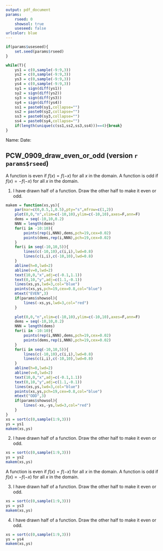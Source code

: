 ```yaml
---
output: pdf_document
params:
    rseed: 0
    showsol: true
    useseed: false
urlcolor: blue
---
```


```r
if(params$useseed){
    set.seed(params$rseed)
}

while(T){
    ys1 = c(0,sample(-9:9,3))
    ys2 = c(0,sample(-9:9,3))
    ys3 = c(0,sample(-9:9,3))
    ys4 = c(0,sample(-9:9,3))
    sy1 = sign(diff(ys1))
    sy2 = sign(diff(ys2))
    sy3 = sign(diff(ys3))
    sy4 = sign(diff(ys4))
    ss1 = paste0(sy1,collapse="")
    ss2 = paste0(sy2,collapse="")
    ss3 = paste0(sy3,collapse="")
    ss4 = paste0(sy4,collapse="")
    if(length(unique(c(ss1,ss2,ss3,ss4)))==4){break}
}

```

Name: \hspace{4in} Date: \hfill \vspace{3pt} \hrule

## PCW_0909_draw_even_or_odd (version `r params$rseed`)

A function is even if $f(x)=f(-x)$ for all $x$ in the domain. A function is odd if $f(x)=-f(-x)$ for all $x$ in the domain.

1. I have drawn half of a function. Draw the other half to make it even or odd.

```r
makem = function(xs,ys){
    par(mar=c(0,0.5,1,0.5),pty="s",mfrow=c(1,2))
    plot(0,0,"n",xlim=c(-10,10),ylim=c(-10,10),axes=F,ann=F)
    dems = seq(-10,10,0.2)
    NNN = length(dems)
    for(i in -10:10){
        points(rep(i,NNN),dems,pch=19,cex=0.02)
        points(dems,rep(i,NNN),pch=19,cex=0.02)
    }
    for(i in seq(-10,10,5)){
        lines(c(-10,10),c(i,i),lwd=0.8)
        lines(c(i,i),c(-10,10),lwd=0.8)
    }
    abline(h=0,lwd=2)
    abline(v=0,lwd=2)
    text(10,0,"x",adj=c(-0.1,1.1))
    text(0,10,"y",adj=c(1.1,-0.1))
    lines(xs,ys,lwd=3,col="blue")
    points(xs,ys,pch=19,cex=0.8,col="blue")
    mtext("EVEN",3)
    if(params$showsol){
        lines(-xs,ys,lwd=3,col="red")
    }
    
    plot(0,0,"n",xlim=c(-10,10),ylim=c(-10,10),axes=F,ann=F)
    dems = seq(-10,10,0.2)
    NNN = length(dems)
    for(i in -10:10){
        points(rep(i,NNN),dems,pch=19,cex=0.02)
        points(dems,rep(i,NNN),pch=19,cex=0.02)
    }
    for(i in seq(-10,10,5)){
        lines(c(-10,10),c(i,i),lwd=0.8)
        lines(c(i,i),c(-10,10),lwd=0.8)
    }
    abline(h=0,lwd=2)
    abline(v=0,lwd=2)
    text(10,0,"x",adj=c(-0.1,1.1))
    text(0,10,"y",adj=c(1.1,-0.1))
    lines(xs,ys,lwd=3,col="blue")
    points(xs,ys,pch=19,cex=0.8,col="blue")
    mtext("ODD",3)
    if(params$showsol){
        lines(-xs,-ys,lwd=3,col="red")
    }
}
xs = sort(c(0,sample(1:9,3)))
ys = ys1
makem(xs,ys)
```

\vfill

2. I have drawn half of a function. Draw the other half to make it even or odd.


```r
xs = sort(c(0,sample(1:9,3)))
ys = ys2
makem(xs,ys)
```

\vfill

\newpage

A function is even if $f(x)=f(-x)$ for all $x$ in the domain. A function is odd if $f(x)=-f(-x)$ for all $x$ in the domain.


3. I have drawn half of a function. Draw the other half to make it even or odd.

```r
xs = sort(c(0,sample(1:9,3)))
ys = ys3
makem(xs,ys)
```

\vfill

4. I have drawn half of a function. Draw the other half to make it even or odd.

```r
xs = sort(c(0,sample(1:9,3)))
ys = ys4
makem(xs,ys)
```

\vfill


